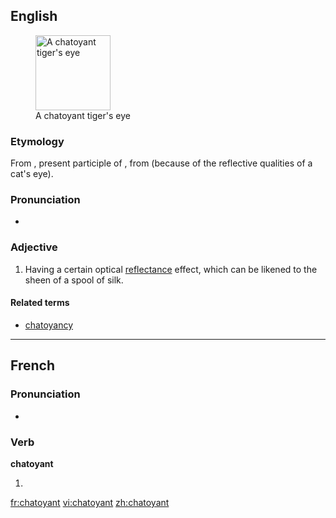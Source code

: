 {{wikipedia|chatoyancy}}
==English==
[[Image:Tigers-Eye.jpg|thumb|120px|right|A chatoyant tiger's eye]]

===Etymology===
From {{etyl|fr}} {{term|chatoyant|lang=fr}}, present participle of {{term|chatoyer|lang=fr}}, from {{term|chat||cat|lang=fr}} (because of the reflective qualities of a cat's eye).

===Pronunciation===
*{{a|US}} {{IPA|/ʃəˈtɔɪənt/}}

===Adjective===
{{en-adj}}

# {{context|jewelry}} Having a certain optical [[reflectance]] effect, which can be likened to the sheen of a spool of silk.

====Related terms====
* [[chatoyancy]]

----

==French==

===Pronunciation===
*{{IPA|/ʃa.twa.jɑ̃/}}

===Verb===
'''chatoyant'''

# {{present participle of|chatoyer|lang=fr}}

[[fr:chatoyant]]
[[vi:chatoyant]]
[[zh:chatoyant]]